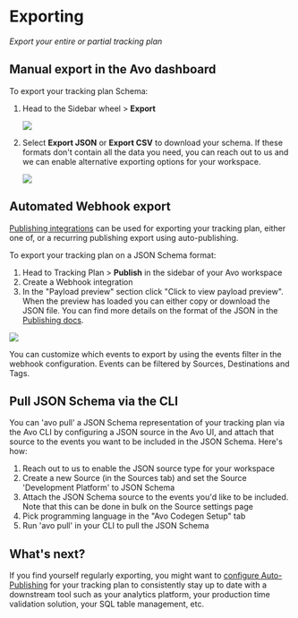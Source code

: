 # Exporting

_Export your entire or partial tracking plan_

## Manual export in the Avo dashboard

To export your tracking plan Schema:

1. Head to the Sidebar wheel > **Export**

   ![](/images/workspace/wheel-export.png)

2. Select **Export JSON** or **Export CSV** to download your schema. If these formats don't contain all the data you need, you can reach out to us and we can enable alternative exporting options for your workspace.

   ![](/images/workspace/export-modal.png)

## Automated Webhook export

[Publishing integrations](/workspace/tracking-plan/publishing) can be used for exporting your tracking plan, either one of, or a recurring
publishing export using auto-publishing.

To export your tracking plan on a JSON Schema format:

1. Head to Tracking Plan > **Publish** in the sidebar of your Avo workspace
2. Create a Webhook integration
3. In the "Payload preview" section click "Click to view payload preview". When the preview has loaded you can either copy or download the JSON file. You can find more details on the format of the JSON in the [Publishing docs](/workspace/tracking-plan/publishing#tracking-plan-model).

![](/images/workspace/webhook-export.png)

You can customize which events to export by using the events filter in the webhook configuration. Events can be filtered by Sources, Destinations and Tags.

## Pull JSON Schema via the CLI

You can 'avo pull' a JSON Schema representation of your tracking plan via the Avo CLI by configuring a JSON source in the Avo UI, and attach that source to the events you want to be included in the JSON Schema. Here's how:

1. Reach out to us to enable the JSON source type for your workspace
2. Create a new Source (in the Sources tab) and set the Source 'Development Platform' to JSON Schema
3. Attach the JSON Schema source to the events you'd like to be included. Note that this can be done in bulk on the Source settings page
4. Pick programming language in the "Avo Codegen Setup" tab
5. Run 'avo pull' in your CLI to pull the JSON Schema

## What's next?

If you find yourself regularly exporting, you might want to [configure Auto-Publishing](/workspace/tracking-plan/publishing) for your tracking plan to consistently stay up to date with a downstream tool such as your analytics platform, your production time validation solution, your SQL table management, etc.
